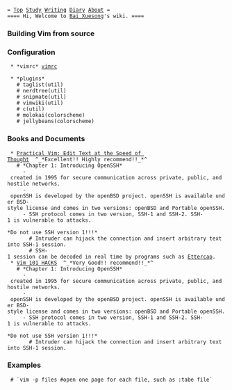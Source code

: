  = [[index|Top]] [[Study]] [[Writing]] [[Diary]] [[Bai Xuesong|About]] =
 ==== Hi, Welcome to [[Bai Xuesong]]'s wiki. ====

=== Building Vim from source ===
{{{ class="brush: bash"; title="buildvim.sh"
#!/bin/sh

# install package
yum install -y \
ncurses-devel tcl tcl-devel python2 python2-devel ruby ruby-devel perl \
perl-devel perl-ExtUtils-Embed \automake libevent-devel libevent libselinux \
libselinux-devel libsepol libsepol-devel gtk2 gtk2-devel libXt libXt-devel \
libXtst libXtst-devel glib2-devel libX*-devel cairo-devel pango-devel \
cups-libs gettext-devel gettext-libs

# configure (full feature)
./configure --prefix=/opt/vim --enable-selinux --enable-luainterp \
  --enable-perlinterp --enable-pythoninterp --enable-python3interp \
  --enable-tclinterp --enable-rubyinterp --enable-multibyte --disable-gui \
  --with-features=huge --enable-fail-if-missing=yes  \
  --enable-fontset --enable-sysmouse --with-compiledby="root@cgeeker.com" \
  --with-python3-config-dir=/opt/python3/lib/python3.3/config-3.3m/ \
  --with-python-config-dir=/usr/lib64/python2.6/config --enable-acl \
  --enable-gui=gnome2 --enable-xim --enable-fontset --with-x

# compile & install
make ARCH=x86_64 && make install
}}}

=== Configuration ===
  * *vimrc* [[Configuration/vim/|vimrc]]

  * *plugins*
    # taglist(util)
    # nerdtree(util)
    # snipmate(util)
    # vimwiki(util)
    # c(util)
    # molokai(colorscheme)
    # jellybeans(colorscheme)

=== Books and Documents  ===
  * [[http://pragprog.com/book/dnvim/practical-vim|Practical Vim: Edit Text at the Speed of Thought]]  ^_*Excellent!! Highly recommend!!_*^
    # *Chapter 1: Introducing OpenSSH*
      - created in 1995 for secure communication across private, public, and hostile networks.
      - openSSH is developed by the openBSD project. openSSH is available under BSD-style license and comes in two versions: openBSD and Portable openSSH.
      - SSH protocol comes in two version, SSH-1 and SSH-2. SSH-1 is vulnerable to attacks.
        </br>*Do not use SSH version 1!!!*
        # Intruder can hijack the connection and insert arbitrary text into SSH-1 session.
        # SSH-1 session can be decoded in real time by programs such as [[http://ettercap.github.io/ettercap/|Ettercap]].
  * [[http://www.thegeekstuff.com/vim-101-hacks-ebook/|Vim 101 HACKS]]  ^_*Very Good!! recommend!!_*^
    # *Chapter 1: Introducing OpenSSH*
      - created in 1995 for secure communication across private, public, and hostile networks.
      - openSSH is developed by the openBSD project. openSSH is available under BSD-style license and comes in two versions: openBSD and Portable openSSH.
      - SSH protocol comes in two version, SSH-1 and SSH-2. SSH-1 is vulnerable to attacks.
        </br>*Do not use SSH version 1!!!*
        # Intruder can hijack the connection and insert arbitrary text into SSH-1 session.

=== Examples ===
  # `vim -p files #open one page for each file, such as :tabe file`

